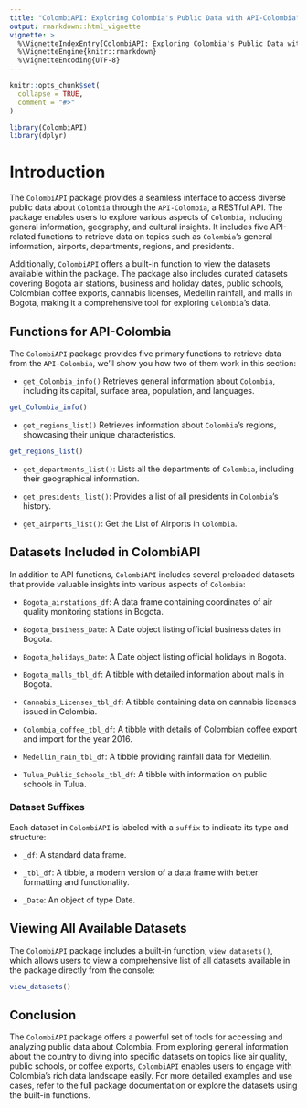 ```yaml
---
title: "ColombiAPI: Exploring Colombia's Public Data with API-Colombia"
output: rmarkdown::html_vignette
vignette: >
  %\VignetteIndexEntry{ColombiAPI: Exploring Colombia's Public Data with API-Colombia}
  %\VignetteEngine{knitr::rmarkdown}
  %\VignetteEncoding{UTF-8}
---
```


```r
knitr::opts_chunk$set(
  collapse = TRUE,
  comment = "#>"
)
```

```r
library(ColombiAPI)
library(dplyr)

```


# Introduction 

The `ColombiAPI` package provides a seamless interface to access diverse public data about `Colombia` through the `API-Colombia`, a RESTful API.
The package enables users to explore various aspects of `Colombia`, including general information, geography, and cultural insights.
It includes five API-related functions to retrieve data on topics such as `Colombia`'s general information, airports, departments, regions, and presidents.

Additionally, `ColombiAPI` offers a built-in function to view the datasets available within the package.
The package also includes curated datasets covering Bogota air stations, business and holiday dates, public schools, Colombian coffee exports,
cannabis licenses, Medellin rainfall, and malls in Bogota, making it a comprehensive tool for exploring `Colombia`'s data.

## Functions for API-Colombia

The `ColombiAPI` package provides five primary functions to retrieve data from the `API-Colombia`,
we'll show you how two of them work in this section:


- `get_Colombia_info()`
Retrieves general information about `Colombia`, including its capital, surface area, population, and languages.

```r

get_Colombia_info()


```


-  `get_regions_list()`
Retrieves information about `Colombia`'s regions, showcasing their unique characteristics.

```r

get_regions_list()


```



- `get_departments_list()`: Lists all the departments of `Colombia`, including their geographical information.


- `get_presidents_list()`:  Provides a list of all presidents in `Colombia`'s history.


 - `get_airports_list()`:  Get the List of Airports in `Colombia`.



## Datasets Included in ColombiAPI

In addition to API functions, `ColombiAPI` includes several preloaded datasets that provide valuable insights into various aspects of `Colombia`:

- `Bogota_airstations_df`: A data frame containing coordinates of air quality monitoring stations in Bogota.

- `Bogota_business_Date`: A Date object listing official business dates in Bogota. 

- `Bogota_holidays_Date`: A Date object listing official holidays in Bogota. 

- `Bogota_malls_tbl_df`: A tibble with detailed information about malls in Bogota. 

- `Cannabis_Licenses_tbl_df`: A tibble containing data on cannabis licenses issued in Colombia. 

- `Colombia_coffee_tbl_df`: A tibble with details of Colombian coffee export and import for the year 2016.

- `Medellin_rain_tbl_df`: A tibble providing rainfall data for Medellin. 

- `Tulua_Public_Schools_tbl_df`: A tibble with information on public schools in Tulua. 

### Dataset Suffixes

Each dataset in `ColombiAPI` is labeled with a `suffix` to indicate its type and structure:

- `_df`: A standard data frame.

- `_tbl_df`: A tibble, a modern version of a data frame with better formatting and functionality.

- `_Date`: An object of type Date.

## Viewing All Available Datasets 

The `ColombiAPI` package includes a built-in function, `view_datasets()`, which allows users to view a comprehensive list of all datasets available in the package directly from the console:

```r

view_datasets()

```


## Conclusion

The `ColombiAPI` package offers a powerful set of tools for accessing and analyzing public data about Colombia.
From exploring general information about the country to diving into specific datasets on topics like air quality, public schools, or coffee exports, `ColombiAPI` enables users to engage with Colombia's rich data landscape easily.
For more detailed examples and use cases, refer to the full package documentation or explore the datasets using the built-in functions.

<div class="tocify-extend-page" data-unique="tocify-extend-page" style="height: 0;"></div>
